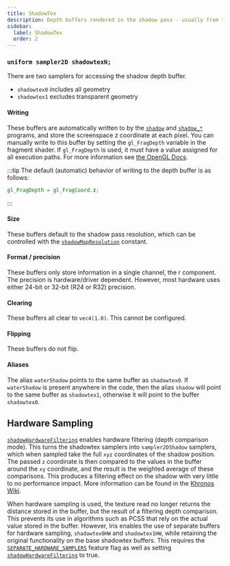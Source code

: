 ```yaml
---
title: ShadowTex
description: Depth buffers rendered in the shadow pass - usually from the perspective of the sun or moon.
sidebar:
  label: ShadowTex
  order: 2
---
```



### `uniform sampler2D shadowtexN;`

There are two samplers for accessing the shadow depth buffer.
- `shadowtex0` includes all geometry
- `shadowtex1` excludes transparent geometry

#### Writing

These buffers are automatically written to by the [`shadow`](/current/reference/programs/shadow) and [`shadow_*`](/current/reference/programs/shadow/#additional-shadow-programs-iris-18) programs, and store the screenspace z coordinate at each pixel. You can manually write to this buffer by setting the `gl_FragDepth` variable in the fragment shader. If `gl_FragDepth` is used, it must have a value assigned for all execution paths. For more information see [the OpenGL Docs](https://registry.khronos.org/OpenGL-Refpages/gl4/html/gl_FragDepth.xhtml).

:::tip
The default (automatic) behavior of writing to the depth buffer is as follows:
```glsl
gl_FragDepth = gl_FragCoord.z;
```
:::

#### Size
These buffers default to the shadow pass resolution, which can be controlled with the [`shadowMapResolution`](/current/reference/constants/shadowmapresolution) constant.

#### Format / precision

These buffers only store information in a single channel, the r component. The precision is hardware/driver dependent. However, most hardware uses either 24-bit or 32-bit (R24 or R32) precision.

#### Clearing

These buffers all clear to `vec4(1.0)`. This cannot be configured.

#### Flipping

These buffers do not flip.

#### Aliases <Badge text="Legacy" variant="danger" size="medium" />
The alias `waterShadow` points to the same buffer as `shadowtex0`. If `waterShadow` is present anywhere in the code, then the alias `shadow` will point to the same buffer as `shadowtex1`, otherwise it will point to the buffer `shadowtex0`.

## Hardware Sampling
[`shadowHardwareFiltering`](/current/reference/constants/shadowhardwarefiltering) enables hardware filtering (depth comparison mode). This turns the shadowtex samplers into `sampler2DShadow` samplers, which when sampled take the full `xyz` coordinates of the shadow position. The passed `z` coordinate is then compared to the values in the buffer around the `xy` coordinate, and the result is the weighted average of these comparisons. This produces a filtering effect on the shadow with very little to no performance impact. More information can be found in the [Khronos Wiki](https://www.khronos.org/opengl/wiki/Sampler_Object#Comparison_mode).

When hardware sampling is used, the texture read no longer returns the distance stored in the buffer, but the result of a filtering depth comparison. This prevents its use in algorithms such as PCSS that rely on the actual value stored in the buffer. However, Iris enables the use of separate buffers for hardware sampling, `shadowtex0HW` and `shadowtex1HW`, while retaining the original functionality on the base shadowtex buffers. This requires the [`SEPARATE_HARDWARE_SAMPLERS`](/current/reference/shadersproperties/flags) feature flag as well as setting [`shadowHardwareFiltering`](/current/reference/constants/shadowhardwarefiltering) to true.

